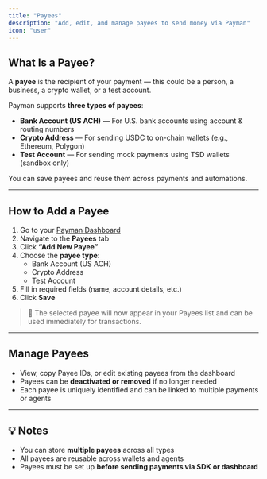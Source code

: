 ```yaml
---
title: "Payees"
description: "Add, edit, and manage payees to send money via Payman"
icon: "user"
---
```


## What Is a Payee?

A **payee** is the recipient of your payment — this could be a person, a business, a crypto wallet, or a test account.

Payman supports **three types of payees**:

-   **Bank Account (US ACH)** — For U.S. bank accounts using account & routing numbers
-   **Crypto Address** — For sending USDC to on-chain wallets (e.g., Ethereum, Polygon)
-   **Test Account** — For sending mock payments using TSD wallets (sandbox only)

You can save payees and reuse them across payments and automations.

---

## How to Add a Payee

1. Go to your [Payman Dashboard](https://dashboard.paymanai.com)
2. Navigate to the **Payees** tab
3. Click **“Add New Payee”**
4. Choose the **payee type**:
    - Bank Account (US ACH)
    - Crypto Address
    - Test Account
5. Fill in required fields (name, account details, etc.)
6. Click **Save**

> 📎 The selected payee will now appear in your Payees list and can be used immediately for transactions.

---

## Manage Payees

-   View, copy Payee IDs, or edit existing payees from the dashboard
-   Payees can be **deactivated or removed** if no longer needed
-   Each payee is uniquely identified and can be linked to multiple payments or agents

---

## 💡 Notes

-   You can store **multiple payees** across all types
-   All payees are reusable across wallets and agents
-   Payees must be set up **before sending payments via SDK or dashboard**
